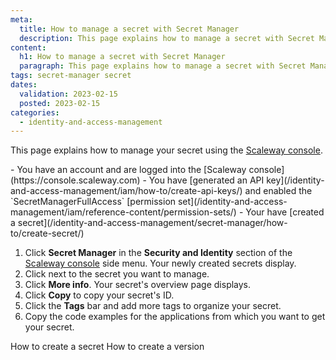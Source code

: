 ```yaml
---
meta:
  title: How to manage a secret with Secret Manager
  description: This page explains how to manage a secret with Secret Manager
content:
  h1: How to manage a secret with Secret Manager
  paragraph: This page explains how to manage a secret with Secret Manager
tags: secret-manager secret
dates:
  validation: 2023-02-15
  posted: 2023-02-15
categories:
  - identity-and-access-management
---
```


This page explains how to manage your secret using the [Scaleway console](https://console.scaleway.com).

<Macro id="iam-requirements" />

<Message type="requirement">
  - You have an account and are logged into the [Scaleway console](https://console.scaleway.com)
  - You have [generated an API key](/identity-and-access-management/iam/how-to/create-api-keys/) and enabled the `SecretManagerFullAccess` [permission set](/identity-and-access-management/iam/reference-content/permission-sets/)
  - Your have [created a secret](/identity-and-access-management/secret-manager/how-to/create-secret/)
</Message>

1. Click **Secret Manager** in the **Security and Identity** section of the [Scaleway console](https://console.scaleway.com/) side menu. Your newly created secrets display.
2. Click <Icon name="more" /> next to the secret you want to manage.
    <Lightbox src="scaleway-secret-manager-more-info.webp" alt="" />
3. Click **More info**. Your secret's overview page displays.
4. Click **Copy** to copy your secret's ID.
5. Click the **Tags** bar and add more tags to organize your secret.
6. Copy the code examples for the applications from which you want to get your secret.

<Navigation title="See Also">
  <PreviousButton to="/identity-and-access-management/secret-manager/how-to/create-secret/">How to create a secret</PreviousButton>
  <NextButton to="/identity-and-access-management/secret-manager/how-to/create-version/">How to create a version</NextButton>
</Navigation>